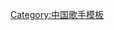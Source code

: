 {{Navbox musical artist
| name       = 朴树
| title      = [[朴树 (歌手)|朴树]]
| state = {{{state|autocollapse}}}
| listclass = hlist
| background = solo_singer

| group1     = 专辑
| list1      =
* [[我去2000年]]（1999年）
* [[生如夏花]]（2003年）
* [[猎户星座]]（2017年）

}}<noinclude>
{{collapsible option}}
[[Category:中国歌手模板]]
</noinclude>